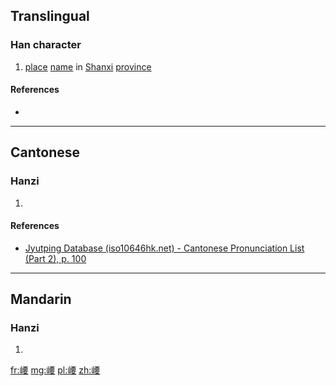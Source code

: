 ==Translingual==

===Han character===
{{Han char|rn=46|rad=山|as=09|sn=12|four=|canj=UMWV|ids=⿰山要}}

# [[place]] [[name]] in [[Shanxi]] [[province]]

====References====
* {{Han ref|kx=0315.370|dkj=08261|hdz=10785.080|uh=5D3E|ud=23870}}

----

==Cantonese==

===Hanzi===
{{yue-hanzi|jyut=[[jiu5]]|y=yiu5}}

# {{defn|lang=yue|sort=山09}}

====References====
* [http://www.iso10646hk.net/jp/document/download.jsp Jyutping Database (iso10646hk.net) - Cantonese Pronunciation List (Part 2), p. 100]

----

==Mandarin==

===Hanzi===
{{cmn-hanzi|pin=[[yǎo]] ([[yao3]])|wg=yao<sup>3</sup>}}

# {{defn|lang=cmn|sort=山09}}

[[fr:崾]]
[[mg:崾]]
[[pl:崾]]
[[zh:崾]]